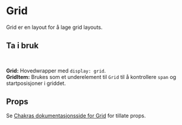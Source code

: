 
<Meta of={GridStories} />

# Grid

Grid er en layout for å lage grid layouts.

<Canvas of={GridStories.Grid} />

## Ta i bruk

```jsx
import { Grid, GridItem } from "@kvib/react";
```

**Grid:** Hovedwrapper med `display: grid`.\
**GridItem:** Brukes som et underelement til `Grid` til å kontrollere `span` og startposisjoner i griddet.

## Props

Se [Chakras dokumentasjonsside for Grid](https://chakra-ui.com/docs/components/grid/props) for tillate props.
